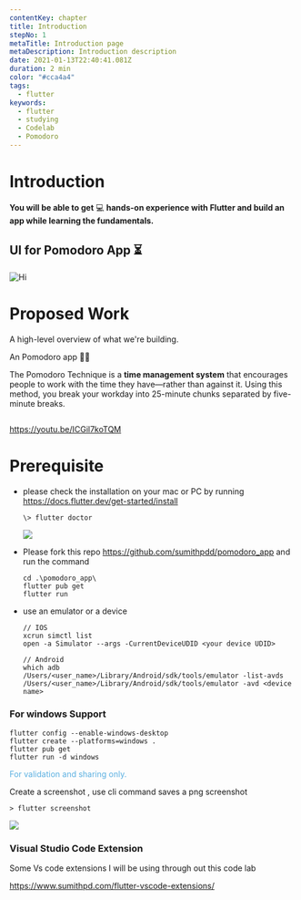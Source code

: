 ```yaml
---
contentKey: chapter
title: Introduction
stepNo: 1
metaTitle: Introduction page
metaDescription: Introduction description
date: 2021-01-13T22:40:41.081Z
duration: 2 min
color: "#cca4a4"
tags:
  - flutter
keywords:
  - flutter
  - studying
  - Codelab
  - Pomodoro
---
```

# Introduction

**You will be able to get** 💻 **hands-on experience with Flutter and build an app while learning the fundamentals.**

## UI for Pomodoro App ⏳

![Hi](https://res.cloudinary.com/sitecore/image/upload/c_limit,q_80,w_2000/v1645615862/pomodoro_app/FlutterPomodoroApp_screens_ktfroz.png)

# Proposed Work

A high-level overview of what we're building.

An Pomodoro app 🧑‍💻

The Pomodoro Technique is a **time management system** that encourages people to work with the time they have—rather than against it. Using this method, you break your workday into 25-minute chunks separated by five-minute breaks.

![]()

https://youtu.be/ICGil7koTQM

# Prerequisite

* please check the installation on your mac or PC by running <https://docs.flutter.dev/get-started/install>

  ```
  \> flutter doctor
  ```

  ![](https://res.cloudinary.com/sitecore/image/upload/c_limit,q_80,w_2000/v1645619445/pomodoro_app/flutter_doctor_2_10_rm0ehy.png)
* Please fork this repo https://github.com/sumithpdd/pomodoro_app and run the command

  ```
  cd .\pomodoro_app\
  flutter pub get
  flutter run
  ```
* use an emulator or a device

  ```
  // IOS
  xcrun simctl list
  open -a Simulator --args -CurrentDeviceUDID <your device UDID>

  // Android
  which adb
  /Users/<user_name>/Library/Android/sdk/tools/emulator -list-avds
  /Users/<user_name>/Library/Android/sdk/tools/emulator -avd <device name>
  ```

### For windows Support

```
flutter config --enable-windows-desktop
flutter create --platforms=windows .
flutter pub get
flutter run -d windows
```

<span style="color:#59afe1"> For validation and sharing only.</span>

Create a screenshot , use cli command saves a png screenshot

```
> flutter screenshot
```

![](https://res.cloudinary.com/sitecore/image/upload/c_limit,q_80,w_2000/v1645615934/pomodoro_app/01_home_screen_ypvigh.png)

### Visual Studio Code Extension

Some Vs code extensions I will be using through out this code lab

<https://www.sumithpd.com/flutter-vscode-extensions/>